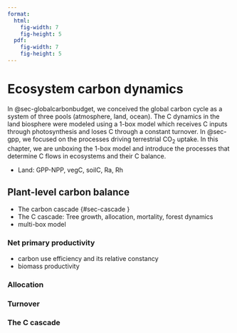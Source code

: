 ```yaml
---
format: 
  html:
    fig-width: 7
    fig-height: 5
  pdf:
    fig-width: 7
    fig-height: 5
---
```


# Ecosystem carbon dynamics {#sec-carboncycle_ecosystem}

In @sec-globalcarbonbudget, we conceived the global carbon cycle as a system of three pools (atmosphere, land, ocean). The C dynamics in the land biosphere were modeled using a 1-box model which receives C inputs through photosynthesis and loses C through a constant turnover. In @sec-gpp, we focused on the processes driving terrestrial CO~2~ uptake. In this chapter, we are unboxing the 1-box model and introduce the processes that determine C flows in ecosystems and their C balance. 

- Land: GPP-NPP, vegC, soilC, Ra, Rh

## Plant-level carbon balance

- The carbon cascade {#sec-cascade }
- The C cascade: Tree growth, allocation, mortality, forest dynamics
- multi-box model

### Net primary productivity {#sec-npp}

- carbon use efficiency and its relative constancy
- biomass productivity

### Allocation

### Turnover

### The C cascade

<!-- Forest dynamics -->

<!-- Very Simple Ecosystem Model -->

<!-- - Tree allometry -->
<!-- - tree ring width -->
<!-- - Self-thinning -->
<!-- - Disturbance and succession -->
<!-- - Tree mortality -->
<!-- McDowell et al., 2022 https://doi.org/10.1038/s43017-022-00272-1 -->
<!-- - Models -->
<!--     - von-Foerster Eq -->
<!--     - PPA -->
<!--     - gap dynamics -->
<!--     Bonan 23.3 -->